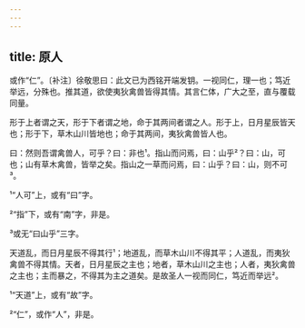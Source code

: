```yaml
---
---
---
```

title: 原人
---







或作“仁”。〔补注〕徐敬思曰：此文已为西铭开端发钥。一视同仁，理一也；笃近举远，分殊也。推其道，欲使夷狄禽兽皆得其情。其言仁体，广大之至，直与覆载同量。

形于上者谓之天，形于下者谓之地，命于其两间者谓之人。形于上，日月星辰皆天也；形于下，草木山川皆地也；命于其两间，夷狄禽兽皆人也。

曰：然则吾谓禽兽人，可乎？曰：非也¹。指山而问焉，曰：山乎²？曰：山，可也；山有草木禽兽，皆举之矣。指山之一草而问焉，曰：山乎？曰：山，则不可³。

¹“人可”上，或有“曰”字。

²“指”下，或有“南”字，非是。

³或无“曰山乎”三字。

天道乱，而日月星辰不得其行¹；地道乱，而草木山川不得其平；人道乱，而夷狄禽兽不得其情。天者，日月星辰之主也；地者，草木山川之主也；人者，夷狄禽兽之主也；主而暴之，不得其为主之道矣。是故圣人一视而同仁，笃近而举远²。

¹“天道”上，或有“故”字。

²“仁”，或作“人”，非是。